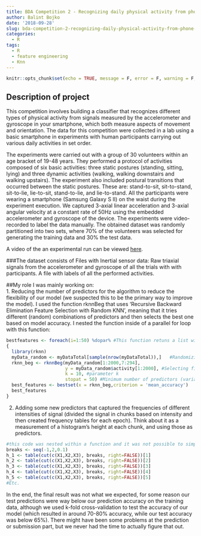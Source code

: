 ```yaml
---
title: BDA Competition 2 - Recognizing daily physical activity from phone sensor signals
author: Balint Bojko
date: '2018-09-28'
slug: bda-competition-2-recognizing-daily-physical-activity-from-phone-sensor-signals
categories:
  - R
tags:
  - R
  - feature engineering
  - Knn
---
```


```r
knitr::opts_chunk$set(echo = TRUE, message = F, error = F, warning = F, eval = F)
```


## Description of project
This competition involves building a classifier that recognizes different types of physical activity from signals measured by the accelerometer and gyroscope in your smartphone, which both measure aspects of movement and orientation. The data for this competition were collected in a lab using a basic smartphone in experiments with human participants carrying out various daily activities in set order.

The experiments were carried out with a group of 30 volunteers within an age bracket of 19-48 years. They performed a protocol of activities composed of six basic activities: three static postures (standing, sitting, lying) and three dynamic activities (walking, walking downstairs and walking upstairs). The experiment also included postural transitions that occurred between the static postures. These are: stand-to-sit, sit-to-stand, sit-to-lie, lie-to-sit, stand-to-lie, and lie-to-stand. All the participants were wearing a smartphone (Samsung Galaxy S II) on the waist during the experiment execution. We captured 3-axial linear acceleration and 3-axial angular velocity at a constant rate of 50Hz using the embedded accelerometer and gyroscope of the device. The experiments were video-recorded to label the data manually. The obtained dataset was randomly partitioned into two sets, where 70% of the volunteers was selected for generating the training data and 30% the test data.

A video of the an experimental run can be viewed [here](https://www.youtube.com/embed/XOEN9W05_4A).


###The dataset consists of
Files with Inertial sensor data: Raw triaxial signals from the accelerometer and gyroscope of all the trials with with participants. A file with labels of all the performed activities.

##My role
I was mainly working on: <br/>
1. Reducing the number of predictors for the algorithm to reduce the flexibility of our model (we suspected this to be the primary way to improve the model). I used the function rknnBeg that uses 'Recursive Backward Elimination Feature Selection with Random KNN', meaning that it tries different (random) combinations of predictors and then selects the best one based on model accuracy. I nested the function inside of a parallel for loop with this function:

```r
bestfeatures <- foreach(i=1:50) %dopar% #This function retuns a list with the result of each cycle
{
  library(rknn)
  myData_random <- myDataTotal[sample(nrow(myDataTotal)),]   #Randomizing the 6211 rows
  rknn_beg <- rknnBeg(myData_random[1:2000,7:294], 
                      y = myData_random$activity[1:2000], #Selecting first 2000
                      k = 10, #parameter k
                      stopat = 50) #Minimum number of predictors (variables)
  best_features <- bestset(x = rknn_beg,criterion = 'mean_accuracy')
  best_features
}
```


2. Adding some new predictors that captured the frequencies of different intensities of signal (divided the signal in chunks based on intensity and then created frequency tables for each epoch). Think about it as a measurement of a histogram's height at each chunk, and using those as predictors.

```r
#this code was nested within a function and it was not possible to simplify these assignments:
breaks <- seq(-1,2,0.1)
h_1 <- table(cut(c(X1,X2,X3), breaks, right=FALSE))[1]
h_2 <- table(cut(c(X1,X2,X3), breaks, right=FALSE))[2]
h_3 <- table(cut(c(X1,X2,X3), breaks, right=FALSE))[3]
h_4 <- table(cut(c(X1,X2,X3), breaks, right=FALSE))[4]
h_5 <- table(cut(c(X1,X2,X3), breaks, right=FALSE))[5]
#Etc.
```


In the end, the final result was not what we expected, for some reason our test predictions were way below our prediction accuracy on the training data, although we used k-fold cross-validation to test the accuracy of our model (which resulted in around 70-80% accuracy, while our test accuracy was below 65%). There might have been some problems at the prediction or submission part, but we never had the time to actually figure that out.









